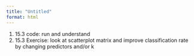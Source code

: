 ```yaml
---
title: "Untitled"
format: html
---
```


1. 15.3 code: run and understand
2. 15.3 Exercise: look at scatterplot matrix and improve classification rate by changing predictors and/or k